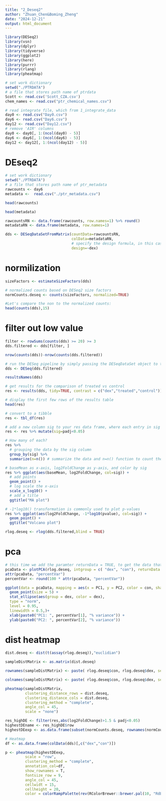 ---
title: "2_Deseq2"
author: "Zhuan_Chen&Boming_Zheng"
date: "2024-12-21"
output: html_document
---

```{r}
library(DESeq2)
library(vsn)
library(dplyr)
library(tidyverse)
library(ggplot2)
library(here)
library(purrr)
library(rlang)
library(pheatmap)
```


```{r}
# set work dictionary
setwd("./PTRDATA")
# a file that stores path name of ptrdata
Scott <- read.csv('Scott_CZA.csv')
chem_names <- read.csv("ptr_chemical_names.csv")
```


```{r}
# read integrate file, which from 1_integrate_data
day0 <- read.csv("Day0.csv")
day6 <- read.csv("Day6.csv")
day12 <- read.csv("Day12.csv")
# remove 'AIR' columns
day0 <- day0[, 1:(ncol(day0) - 5)]
day6 <- day6[, 1:(ncol(day6) - 5)]
day12 <- day12[, 1:(ncol(day12) - 5)]
```

# DEseq2
```{r}
# set work dictionary
setwd("./PTRDATA")
# a file that stores path name of ptr_metadata
rawcounts <- day6
metadata <-  read.csv("./ptr_metadata.csv")
```

```{r}
head(rawcounts)
```


```{r}
head(metadata) 
```


```{r}
rawcountsRN <- data.frame(rawcounts, row.names=1) %>% round()
metadataRN <- data.frame(metadata, row.names=1)
```


```{r}
dds <- DESeqDataSetFromMatrix(countData=rawcountsRN, 
                              colData=metadataRN, 
                              # specify the design formula, in this case we are interested in the dex variable in the metadata data frame
                              design=~dex) 
```

# normilization
```{r}
sizeFactors <- estimateSizeFactors(dds) 

# normalized counts based on DESeq2 size factors
normCounts.deseq <- counts(sizeFactors, normalized=TRUE) 

#Let's compare the non to the normalized counts:
head(counts(dds),15)
```

# filter out low value
```{r}
filter <- rowSums(counts(dds) >= 20) >= 3
dds.filtered <- dds[filter, ]
```


```{r}
nrow(counts(dds))-nrow(counts(dds.filtered))
```


```{r}
# run the DESeq pipeline by simply passing the DESeqDataSet object to the DESeq function
dds <- DESeq(dds.filtered) 
```


```{r}
resultsNames(dds)
```


```{r}
# get results for the comparison of treated vs control
res <- results(dds, tidy=TRUE, contrast = c("dex","treated","control")) 

# display the first few rows of the results table
head(res)
```


```{r}
# convert to a tibble
res <- tbl_df(res)
```


```{r}
# add a new column sig to your res data frame, where each entry in sig is TRUE if the corresponding padj value is less than 0.05, and FALSE otherwise.
res <- res %>% mutate(sig=padj<0.05)

# How many of each?
res %>% 
  # grouping the data by the sig column
  group_by(sig) %>% 
  summarize(n=n()) # summarize the data and n=n() function to count the number of rows in each group
```


```{r}
# baseMean as x-axis, log2FoldChange as y-axis, and color by sig
res %>% ggplot(aes(baseMean, log2FoldChange, col=sig)) + 
  # add points
  geom_point() + 
  # log scale the x-axis
  scale_x_log10() + 
  # add a title
  ggtitle("MA plot") 
```


```{r}
# -1*log10() transformation is commonly used to plot p-values
res %>% ggplot(aes(log2FoldChange, -1*log10(pvalue), col=sig)) + 
  geom_point() + 
  ggtitle("Volcano plot")
```


```{r}
rlog.deseq <- rlog(dds.filtered,blind = TRUE)
```

# pca
```{r}
# this time we add the paramter returnData = TRUE, to get the data that was used to create the plot
pcaData <- plotPCA(rlog.deseq, intgroup = c( "dex", "con"), returnData = TRUE)
attr(pcaData, "percentVar")
percentVar <- round(100 * attr(pcaData, "percentVar"))
```
```{r}
ggplot(data = pcaData, mapping = aes(x = PC1, y = PC2, color = con, shape = dex)) +
  geom_point(size = 5) +
  stat_ellipse(aes(group = dex, color = dex),  
  type = "norm",                  
  level = 0.95,                   
  linewidth = 0.5,)+
  xlab(paste0("PC1: ", percentVar[1], "% variance")) +
  ylab(paste0("PC2: ", percentVar[2], "% variance")) 
```
# dist heatmap
```{r}
dist.deseq <- dist(t(assay(rlog.deseq)),"euclidian") 

sampleDistMatrix <- as.matrix(dist.deseq) 

rownames(sampleDistMatrix) <- paste( rlog.deseq$con, rlog.deseq$dex, sep = " _" )

colnames(sampleDistMatrix) <- paste( rlog.deseq$con, rlog.deseq$dex, sep = " _" ) 

pheatmap(sampleDistMatrix,
         clustering_distance_rows = dist.deseq,
         clustering_distance_cols = dist.deseq, 
         clustering_method = "complete",
         angle_col = 45,
         scale = "none") 
```

```{r}
res_highDE <- filter(res,abs(log2FoldChange)>1.5 & padj<0.05)
highestDEname <- res_highDE$row
highestDEexp <- as.data.frame(subset(normCounts.deseq, rownames(normCounts.deseq) %in% highestDEname))
```


```{r}
# Heatmap
df <- as.data.frame(colData(dds)[,c("dex","con")]) 

p <- pheatmap(highestDEexp, 
         scale = "row", 
         clustering_method = "complete", 
         annotation_col=df, 
         show_rownames = T, 
         fontsize_row = 9,
         angle_col = 45,
         cellwidt = 15,
         cellheight = 20,
         color = colorRampPalette(rev(RColorBrewer::brewer.pal(10, "RdBu")))(256),cutree_cols = 3,cutree_rows = 2) 
```







```{r}

```


```{r}
```


```{r}
```


```{r}
```


```{r}
```


```{r}
```


```{r}
```


```{r}
```


```{r}
```


```{r}
```


```{r}
```


```{r}
```


```{r}
```


```{r}
```


```{r}
```


```{r}
```

